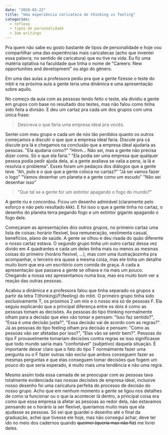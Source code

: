 ```yaml
---
date: "2020-03-22"
title: "Uma experiência caricateca de thinking vs feeling"
categories:
  - reflexo
  - tipos de personalidade
  - 3am writings
---
```


Pra quem não sabe eu gosto bastante de tipos de personalidade e hoje vou compartilhar uma das experiências mais caricatecas (acho que inventei essa palavra, no sentido de caricatura) que eu tive na vida. Eu fiz uma matéria optativa na faculdade que tinha o nome de "Careers: New opportunities and development" ou algo do gênero.

Em uma das aulas a professora pediu pra que a gente fizesse o teste do mbti e na próxima aula a gente teria uma dinâmica e uma apresentação sobre aquilo.

No começo da aula com as pessoas tendo feito o teste, ela dividiu a gente em grupos com base no resultado dos testes, mas não falou como tinha sido feita a divisão. E deu um cartaz pra cada um dos grupos com uma única frase:

> Descreva o que faria uma empresa ideal pra vocês.

Sentei com meu grupo e cada um de nós tão perdidos quanto os outros começamos a discutir o que que a empresa ideal faria. Discute pra cá discute pra lá e chegamos na conclusão que a empresa ideal ajudaria as pessoas. "Ela ajudaria como?" "Hmm... Não sei, mas a gente não precisa dizer como. Só o que ela faria." "Ela podia ser uma empresa que qualquer pessoa podia pedir ajuda dela, ai a gente avaliava se valia a pena, ia lá e resolvia o problema". Esses foram um pedaços dos diálogos que a gente teve. "Ah, puts e o que que a gente coloca no cartaz?" "Já sei vamos fazer o logo" "Vamos desenhar um planeta e a gente como um escudo" "Não sei desenhar isso"

> "Que tal se a gente for um extintor apagando o fogo do mundo?"

A gente riu e concordou. Ficou um desenho admirável (claramente pelo esforço e não pelo resultado kkk). E foi isso o que a gente tinha no cartaz, o desenho do planeta terra pegando fogo e um extintor gigante apagando o fogo dele.

Começaram as apresentações dos outros grupos, no primeiro cartaz uma lista de coisas: horário flexível, boa remuneração, vestimenta casual, benefícios, plano de saúde. A gente se olhou e deu risada do quão diferente o nosso cartaz estava. O segundo grupo tinha um outro cartaz dessa vez divido em 4 quadrantes e cada um deles tinha mais ou menos as mesmas coisas do primeiro (horário flexível, ...), mas com uma ilustraçãozinha pra acompanhar, o terceiro era quase a mesma coisa, mas ele tinha um detalhe muito bom que era um escritório com comida de graça. A cada a apresentação que passava a gente se olhava e ria mais um pouco. Chegando a nossa vez apresentamos numa boa, mas era muito bom ver a reação das outras pessoas.

Acabou a dinâmica e a professora falou que tinha separado os grupos a partir da letra T(thinking)/F(feeling) do mbti. O primeiro grupo tinha sido exclusivamente T, os próximos 2 um mix e o nosso era só de pessoas F. Ela seguiu explicando que a principal diferença entre os dois é como as pessoas tomam as decisões. As pessoas do tipo thinking normalmente olham para a decisão que eles vão tomar e pensam: "Isso faz sentido?", "Essa é uma decisão justa?", "Essa decisão vai de acordo com as regras?". Já as pessoas do tipo feeling olham pra decisão e pensam: "Como as pessoas vão ser afetadas por isso?", "Elas vão se sentir bem?". Pessoas do tipo F provavelmente tomariam decisões contra regras se isso significasse que todo mundo sairia mais "confortável" (subjetivo) daquela situação. É importante deixar claro que o fato do tipo T normalmente fazer uma pergunta ou o F fazer outras não exclui que ambos conseguem fazer as mesmas perguntas e que elas conseguem tomar decisões que fogem um pouco do que seria esperado, é muito mais uma tendência e não uma regra.

Mesmo assim toda essa camada de se preocupar com as pessoas tava totalmente evidenciada nas nossas decisões de empresa ideal, inclusive nosso desenho foi uma caricatura perfeita do processo de decisão do nosso grupo. Acho que em nenhum momento a gente se ligou nos detalhes de como ia funcionar ou o que ia acontecer lá dentro, a principal coisa era como que essa empresa ia afetar as pessoas ao redor dela, não estavamos pensando se o horário ia ser flexível, queríamos muito mais que ela ajudasse as pessoas. Só sei que guardei o desenho até o final da graduação, achei que tivesse ele hoje, mas não consegui achar, deve ter ido no meio dos cadernos quando ~~queimei (queria mas não fiz)~~ me livrei deles.